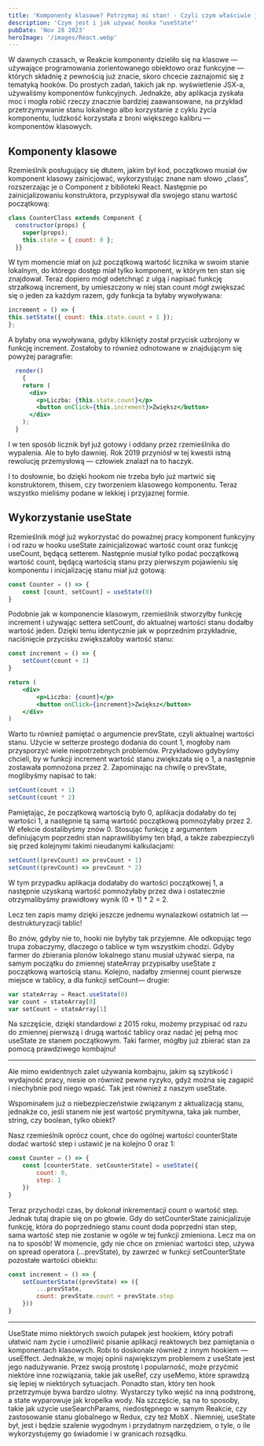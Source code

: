 ```yaml
---
title: 'Komponenty klasowe? Potrzymaj mi stan! - Czyli czym właściwie jest ten „useState”?'
description: 'Czym jest i jak używać hooka "useState"'
pubDate: 'Nov 28 2023'
heroImage: '/images/React.webp'
---
```


W dawnych czasach, w Reakcie komponenty dzieliło się na klasowe — używające programowania zorientowanego obiektowo oraz funkcyjne — których składnię z pewnością już znacie, skoro chcecie zaznajomić się z tematyką hooków. Do prostych zadań, takich jak np. wyświetlenie JSX-a, używaliśmy komponentów funkcyjnych. Jednakże, aby aplikacja zyskała moc i mogła robić rzeczy znacznie bardziej zaawansowane, na przykład przetrzymywanie stanu lokalnego albo korzystanie z cyklu życia komponentu, ludzkość korzystała z broni większego kalibru — komponentów klasowych.

## Komponenty klasowe

Rzemieślnik posługujący się dłutem, jakim był kod, początkowo musiał ów komponent klasowy zainicjować, wykorzystując znane nam słowo „class”, rozszerzając je o Component z biblioteki React. Następnie po zainicjalizowaniu konstruktora, przypisywał dla swojego stanu wartość początkową:

```jsx
class CounterClass extends Component {
  constructor(props) {
    super(props);
    this.state = { count: 0 };
  }}
```

W tym momencie miał on już początkową wartość licznika w swoim stanie lokalnym, do którego dostęp miał tylko komponent, w którym ten stan się znajdował. Teraz dopiero mógł odetchnąć z ulgą i napisać funkcję strzałkową increment, by umieszczony w niej stan count mógł zwiększać się o jeden za każdym razem, gdy funkcja ta byłaby wywoływana:

```jsx
increment = () => {
this.setState({ count: this.state.count + 1 });
};
```

A byłaby ona wywoływana, gdyby kliknięty został przycisk uzbrojony w funkcję increment. Zostałoby to również odnotowane w znajdującym się powyżej paragrafie:

```jsx
  render()
	{
    return (
      <div>
        <p>Liczba: {this.state.count}</p>
        <button onClick={this.increment}>Zwiększ</button>
      </div>
    );
  }

```

I w ten sposób licznik był już gotowy i oddany przez rzemieślnika do wypalenia. Ale to było dawniej. Rok 2019 przyniósł w tej kwestii istną rewolucję przemysłową — człowiek znalazł na to haczyk.

I to dosłownie, bo dzięki hookom nie trzeba było już martwić się konstruktorem, thisem, czy tworzeniem klasowego komponentu. Teraz wszystko mieliśmy podane w lekkiej i przyjaznej formie.

## Wykorzystanie useState

Rzemieślnik mógł już wykorzystać do poważnej pracy komponent funkcyjny i od razu w hooku useState zainicjalizować wartość count oraz funkcję useCount, będącą setterem. Następnie musiał tylko podać początkową wartość count, będącą wartością stanu przy pierwszym pojawieniu się komponentu i inicjalizację stanu miał już gotową:

```jsx
const Counter = () => {
	const [count, setCount] = useState(0)
}
```

Podobnie jak w komponencie klasowym, rzemieślnik stworzyłby funkcję increment i używając settera setCount, do aktualnej wartości stanu dodałby wartość jeden. Dzięki temu identycznie jak w poprzednim przykładnie, naciśnięcie przycisku zwiększałoby wartość stanu:

```jsx
const increment = () => {
	setCount(count + 1)
}

return (
	<div>
		<p>Liczba: {count}</p>
		<button onClick={increment}>Zwiększ</button>
	</div>
)
```

Warto tu również pamiętać o argumencie prevState, czyli aktualnej wartości stanu. Użycie w setterze prostego dodania do count 1, mogłoby nam przysporzyć wiele niepotrzebnych problemów. Przykładowo gdybyśmy chcieli, by w funkcji increment wartość stanu zwiększała się o 1, a następnie zostawała pomnożona przez 2. Zapominając na chwilę o prevState, moglibyśmy napisać to tak:

```jsx
setCount(count + 1)
setCount(count * 2)
```

Pamiętając, że początkową wartością było 0, aplikacja dodałaby do tej wartości 1, a następnie tą samą wartość początkową pomnożyłaby przez 2. W efekcie dostalibyśmy znów 0. Stosując funkcję z argumentem definiującym poprzedni stan naprawilibyśmy ten błąd, a także zabezpieczyli się przed kolejnymi takimi nieudanymi kalkulacjami:

```jsx
setCount((prevCount) => prevCount + 1)
setCount((prevCount) => prevCount * 2)
```

W tym przypadku aplikacja dodałaby do wartości początkowej 1, a następnie uzyskaną wartość pomnożyłaby przez dwa i ostatecznie otrzymalibyśmy prawidłowy wynik (0 + 1) * 2 = 2.

Lecz ten zapis mamy dzięki jeszcze jednemu wynalazkowi ostatnich lat — destrukturyzacji tablic!

Bo znów, gdyby nie to, hooki nie byłyby tak przyjemne. Ale odkopując tego trupa zobaczymy, dlaczego o tablice w tym wszystkim chodzi. Gdyby farmer do zbierania plonów lokalnego stanu musiał używać sierpa, na samym początku do zmiennej stateArray przypisałby useState z początkową wartością stanu. Kolejno, nadałby zmiennej count pierwsze miejsce w tablicy, a dla funkcji setCount— drugie:

```jsx
var stateArray = React.useState(0)
var count = stateArray[0]
var setCount = stateArray[1]
```

Na szczęście, dzięki standardowi z 2015 roku, możemy przypisać od razu do zmiennej pierwszą i drugą wartość tablicy oraz nadać jej pełną moc useState ze stanem początkowym. Taki farmer, mógłby już zbierać stan za pomocą prawdziwego kombajnu!

***

Ale mimo ewidentnych zalet używania kombajnu, jakim są szybkość i wydajność pracy, niesie on również pewne ryzyko, gdyż można się zagapić i niechybnie pod niego wpaść. Tak jest również z naszym useState.

Wspominałem już o niebezpieczeństwie związanym z aktualizacją stanu, jednakże co, jeśli stanem nie jest wartość prymitywna, taka jak number, string, czy boolean, tylko obiekt?

Nasz rzemieślnik oprócz count, chce do ogólnej wartości counterState dodać wartość step i ustawić je na kolejno 0 oraz 1:

```jsx
const Counter = () => {
	const [counterState, setCounterState] = useState({
		count: 0,
		step: 1
	})
}
```

Teraz przychodzi czas, by dokonał inkrementacji count o wartość step. Jednak tutaj drapie się on po głowie. Gdy do setCounterState zainicjalizuje funkcję, która do poprzedniego stanu count doda poprzedni stan step, sama wartość step nie zostanie w ogóle w tej funkcji zmieniona. Lecz ma on na to sposób! W momencie, gdy nie chce on zmieniać wartości step, używa on spread operatora (…prevState), by zawrzeć w funkcji setCounterState pozostałe wartości obiektu:

```jsx
const increment = () => {
	setCounterState((prevState) => ({
		...prevState,
		count: prevState.count + prevState.step
	}))
}
```

***

UseState mimo niektórych swoich pułapek jest hookiem, który potrafi ułatwić nam życie i umożliwić pisanie aplikacji reaktowych bez pamiętania o komponentach klasowych. Robi to doskonale również z innym hookiem — useEffect. Jednakże, w mojej opinii największym problemem z useState jest jego nadużywanie. Przez swoją prostotę i popularność, może przyćmić niektóre inne rozwiązania, takie jak useRef, czy useMemo, które sprawdzą się lepiej w niektórych sytuacjach. Ponadto stan, który ten hook przetrzymuje bywa bardzo ulotny. Wystarczy tylko wejść na inną podstronę, a state wyparowuje jak kropelka wody. Na szczęście, są na to sposoby, takie jak użycie useSearchParams, niedostępnego w samym Reakcie, czy zastosowanie stanu globalnego w Redux, czy też MobX . Niemniej, useState był, jest i będzie szalenie wygodnym i przydatnym narzędziem, o tyle, o ile wykorzystujemy go świadomie i w granicach rozsądku.